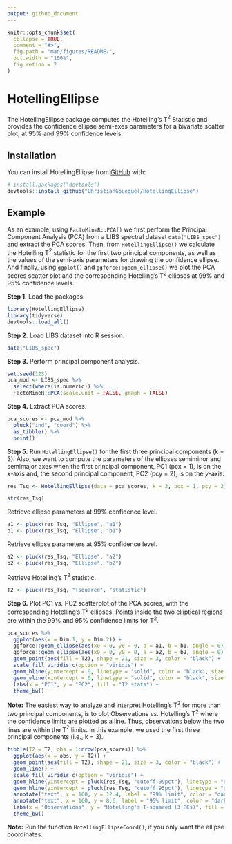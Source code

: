 ```yaml
---
output: github_document
---
```


<!-- README.md is generated from README.Rmd. Please edit that file -->

```r
knitr::opts_chunk$set(
  collapse = TRUE,
  comment = "#>",
  fig.path = "man/figures/README-",
  out.width = "100%",
  fig.retina = 2
)
```

# HotellingEllipse

<!-- badges: start -->
<!-- badges: end -->

The HotellingEllipse package computes the Hotelling’s T$^2$ Statistic and provides the confidence ellipse semi-axes parameters for a bivariate scatter plot, at 95% and 99% confidence levels.

## Installation

You can install HotellingEllipse from [GitHub](https://github.com/) with:

``` r
# install.packages("devtools")
devtools::install_github("ChristianGoueguel/HotellingEllipse")
```
## Example

As an example, using `FactoMineR::PCA()` we first perform the Principal Component Analysis (PCA) from a LIBS spectral dataset `data("LIBS_spec")` and extract the PCA scores. Then, from `HotellingEllipse()` we calculate the Hotelling T$^2$ statistic for the first two principal components, as well as the values of the semi-axis parameters for drawing the confidence ellipse. And finally, using `ggplot()` and `ggforce::geom_ellipse()` we plot the PCA scores scatter plot and the corresponding Hotelling's T$^2$ ellipses at 99% and 95% confidence levels.

**Step 1.** Load the packages.

```r
library(HotellingEllipse)
library(tidyverse)
devtools::load_all()
```

**Step 2.** Load LIBS dataset into R session.

```r
data("LIBS_spec")
```

**Step 3.** Perform principal component analysis.

```r
set.seed(123)
pca_mod <- LIBS_spec %>%
  select(where(is.numeric)) %>%
  FactoMineR::PCA(scale.unit = FALSE, graph = FALSE)
```

**Step 4.** Extract PCA scores.

```r
pca_scores <- pca_mod %>%
  pluck("ind", "coord") %>%
  as_tibble() %>%
  print()
```

**Step 5.** Run `HotellingEllipse()` for the first three principal components (k = 3). Also, we want to compute the parameters of the ellipses semiminor and semimajor axes when the first principal component, PC1 (pcx = 1), is on the *x*-axis and, the second principal component, PC2 (pcy = 2), is on the *y*-axis.

```r
res_Tsq <- HotellingEllipse(data = pca_scores, k = 3, pcx = 1, pcy = 2)
```

```r
str(res_Tsq)
```

Retrieve ellipse parameters at 99% confidence level.

```r
a1 <- pluck(res_Tsq, "Ellipse", "a1")
b1 <- pluck(res_Tsq, "Ellipse", "b1")
```

Retrieve ellipse parameters at 95% confidence level.

```r
a2 <- pluck(res_Tsq, "Ellipse", "a2")
b2 <- pluck(res_Tsq, "Ellipse", "b2")
```

Retrieve Hotelling's T$^2$ statistic.

```r
T2 <- pluck(res_Tsq, "Tsquared", "statistic")
```

**Step 6.** Plot PC1 *vs.* PC2 scatterplot of the PCA scores, with the corresponding Hotelling's T$^2$ ellipses. Points inside the two elliptical regions are within the 99% and 95% confidence limits for T$^2$.

```r
pca_scores %>%
  ggplot(aes(x = Dim.1, y = Dim.2)) +
  ggforce::geom_ellipse(aes(x0 = 0, y0 = 0, a = a1, b = b1, angle = 0), size = .5, linetype = "dotted") + 
  ggforce::geom_ellipse(aes(x0 = 0, y0 = 0, a = a2, b = b2, angle = 0), size = .5, linetype = "dashed") +
  geom_point(aes(fill = T2), shape = 21, size = 3, color = "black") +
  scale_fill_viridis_c(option = "viridis") +
  geom_hline(yintercept = 0, linetype = "solid", color = "black", size = .2) +
  geom_vline(xintercept = 0, linetype = "solid", color = "black", size = .2) +
  labs(x = "PC1", y = "PC2", fill = "T2 stats") +
  theme_bw()
```

**Note:** The easiest way to analyze and interpret Hotelling's T$^2$ for more than two principal components, is to plot Observations *vs.* Hotelling's T$^2$ where the confidence limits are plotted as a line. Thus, observations below the two lines are within the T$^2$ limits. In this example, we used the first three  principal components (i.e., k = 3).

```r
tibble(T2 = T2, obs = 1:nrow(pca_scores)) %>%
  ggplot(aes(x = obs, y = T2)) +
  geom_point(aes(fill = T2), shape = 21, size = 3, color = "black") +
  geom_line() +
  scale_fill_viridis_c(option = "viridis") +
  geom_hline(yintercept = pluck(res_Tsq, "cutoff.99pct"), linetype = "dashed", color = "darkred", size = .5) +
  geom_hline(yintercept = pluck(res_Tsq, "cutoff.95pct"), linetype = "dashed", color = "darkblue", size = .5) +
  annotate("text", x = 160, y = 12.4, label = "99% limit", color = "darkred") +
  annotate("text", x = 160, y = 8.6, label = "95% limit", color = "darkblue") +
  labs(x = "Observations", y = "Hotelling's T-squared (3 PCs)", fill = "T2 stats") +
  theme_bw()
```

**Note:** Run the function `HotellingEllipseCoord()`, if you only want the ellipse coordinates.



